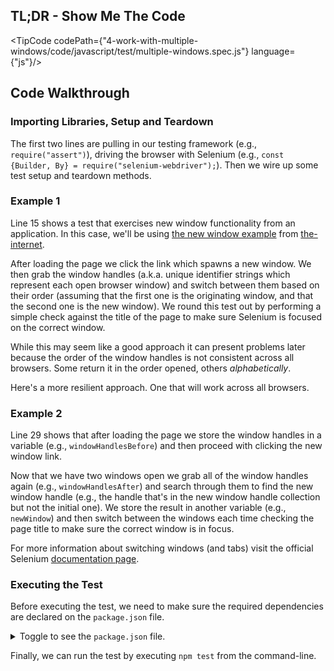
## TL;DR - Show Me The Code

<TipCode codePath={"4-work-with-multiple-windows/code/javascript/test/multiple-windows.spec.js"} language={"js"}/>

## Code Walkthrough

### Importing Libraries, Setup and Teardown

The first two lines are pulling in our testing framework (e.g., `require("assert")`), driving the
browser with Selenium (e.g., `const {Builder, By} = require("selenium-webdriver");`). Then we wire up
some test setup and teardown methods.

### Example 1

Line 15 shows a test that exercises new window functionality from an application. In this case, we'll be using
[the new window example](http://the-internet.herokuapp.com/windows) from [the-internet](https://github.com/saucelabs/the-internet).

After loading the page we click the link which spawns a new window. We then grab the window handles (a.k.a. unique
identifier strings which represent each open browser window) and switch between them based on their order (assuming
that the first one is the originating window, and that the second one is the new window). We round this test out by
performing a simple check against the title of the page to make sure Selenium is focused on the correct window.

While this may seem like a good approach it can present problems later because the order of the window handles is not
consistent across all browsers. Some return it in the order opened, others _alphabetically_.

Here's a more resilient approach. One that will work across all browsers.

### Example 2

Line 29 shows that after loading the page we store the window handles in a variable (e.g., `windowHandlesBefore`)
and then proceed with clicking the new window link.

Now that we have two windows open we grab all of the window handles again (e.g., `windowHandlesAfter`) and search
through them to find the new window handle (e.g., the handle that's in the new window handle collection but not the
initial one). We store the result in another variable (e.g., `newWindow`) and then switch between the windows each
time checking the page title to make sure the correct window is in focus.

For more information about switching windows (and tabs) visit the official Selenium
[documentation page](https://www.selenium.dev/documentation/webdriver/interactions/windows/).


### Executing the Test

Before executing the test, we need to make sure the required dependencies are declared on the `package.json` file.

<details>
    <summary>Toggle to see the <code>package.json</code> file.</summary>
    <div>
        <TipCode codePath={"4-work-with-multiple-windows/code/javascript/package.json"} language={"json"}/>
    </div>
</details>

Finally, we can run the test by executing `npm test` from the command-line.